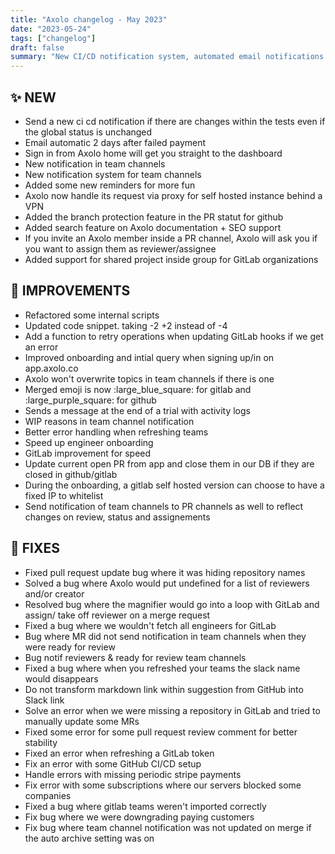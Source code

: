 ```yaml
---
title: "Axolo changelog - May 2023"
date: "2023-05-24"
tags: ["changelog"]
draft: false
summary: "New CI/CD notification system, automated email notifications for failed payments, an easier sign-in process from the home page, improved team channel notifications, fun reminders, proxy support for self-hosted instances behind a VPN, enhanced GitHub branch protection, a search feature for Axolo documentation with SEO support, and much more!"
---
```


## ✨ NEW

- Send a new ci cd notification if there are changes within the tests even if the global status is unchanged
- Email automatic 2 days after failed payment
- Sign in from Axolo home will get you straight to the dashboard
- New notification in team channels
- New notification system for team channels
- Added some new reminders for more fun
- Axolo now handle its request via proxy for self hosted instance behind a VPN
- Added the branch protection feature in the PR statut for github
- Added search feature on Axolo documentation + SEO support
- If you invite an Axolo member inside a PR channel, Axolo will ask you if you want to assign them as reviewer/assignee
- Added support for shared project inside group for GitLab organizations

## 🔨 IMPROVEMENTS

- Refactored some internal scripts
- Updated code snippet. taking -2 +2 instead of -4
- Add a function to retry operations when updating GitLab hooks if we get an error
- Improved onboarding and intial query when signing up/in on app.axolo.co
- Axolo won't overwrite topics in team channels if there is one
- Merged emoji is now :large_blue_square: for gitlab and :large_purple_square: for github
- Sends a message at the end of a trial with activity logs
- WIP reasons in team channel notification
- Better error handling when refreshing teams
- Speed up engineer onboarding
- GitLab improvement for speed
- Update current open PR from app and close them in our DB if they are closed in github/gitlab
- During the onboarding, a gitlab self hosted version can choose to have a fixed IP to whitelist
- Send notification of team channels to PR channels as well to reflect changes on review, status and assignements

## 🐞 FIXES

- Fixed pull request update bug where it was hiding repository names
- Solved a bug where Axolo would put undefined for a list of reviewers and/or creator
- Resolved bug where the magnifier would go into a loop with GitLab and assign/ take off reviewer on a merge request
- Fixed a bug where we wouldn't fetch all engineers for GitLab
- Bug where MR did not send notification in team channels when they were ready for review
- Bug notif reviewers & ready for review team channels
- Fixed a bug where when you refreshed your teams the slack name would disappears
- Do not transform markdown link within suggestion from GitHub into Slack link
- Solve an error when we were missing a repository in GitLab and tried to manually update some MRs
- Fixed some error for some pull request review comment for better stability
- Fixed an error when refreshing a GitLab token
- Fix an error with some GitHub CI/CD setup
- Handle errors with missing periodic stripe payments
- Fix error with some subscriptions where our servers blocked some companies
- Fixed a bug where gitlab teams weren't imported correctly
- Fix bug where we were downgrading paying customers
- Fix bug where team channel notification was not updated on merge if the auto archive setting was on
